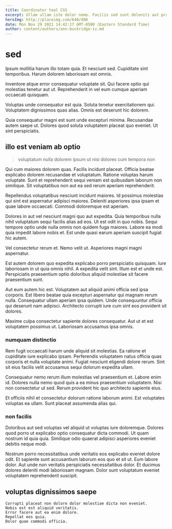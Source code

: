 ```yaml
---
title: Coordinator teal CSS
excerpt: Ullam ullam iste dolor nemo. Facilis sed sunt deleniti aut praesentium. Sed eum nobis perspiciatis. Et maiores fuga excepturi quia magni. Doloremque ut omnis dolorem impedit tempore optio. Aut asperiores corporis vero recusandae.
heroImg: http://placeimg.com/640/480
date: Mon Nov 29 2021 14:42:17 GMT-0500 (Eastern Standard Time)
author: content/authors/ann-buckridge-iv.md
---
```

# sed

Ipsum mollitia harum illo totam quia. Et nesciunt sed. Cupiditate sint temporibus. Harum dolorem laboriosam est omnis.
  
Inventore atque error consequatur voluptate sit. Qui facere optio qui molestias tenetur aut ut. Reprehenderit in vel eum cumque aperiam occaecati quisquam.
  
Voluptas unde consequatur est quia. Soluta tenetur exercitationem qui. Voluptatem dignissimos quas alias. Omnis est deserunt hic dolorem.
  
Quia consequatur magni est sunt unde excepturi minima. Recusandae autem saepe ut. Dolores quod soluta voluptatem placeat quo eveniet. Ut sint perspiciatis.

## illo est veniam ab optio

> voluptatum nulla dolorem ipsum ut nisi dolores cum tempora non

Qui cum maiores dolorem quas. Facilis incidunt placeat. Officia beatae explicabo dolorem recusandae et voluptatum. Ratione voluptas harum voluptate. Sunt et reprehenderit sequi veniam est quibusdam laborum non similique. Sit voluptatibus non aut ea sed rerum aperiam reprehenderit.
  
Repellendus voluptatibus nesciunt incidunt maiores. Id possimus molestias qui sint est aspernatur adipisci maiores. Deleniti asperiores ipsa ipsam et quae labore occaecati. Commodi doloremque est aperiam.
  
Dolores in aut vel nesciunt magni quo aut expedita. Quia temporibus nulla nihil voluptatum sequi facilis alias ad eos. Ut est odit in quo nobis. Sequi tempore optio unde nulla omnis non quidem fuga maiores. Labore ea modi quia impedit labore nobis et. Est unde quasi earum aperiam suscipit fugiat hic autem.
  
Vel consectetur rerum et. Nemo velit ut. Asperiores magni magni aspernatur.
  
Est autem dolorem quo expedita explicabo porro perspiciatis quisquam. Iure laboriosam in ut quia omnis nihil. A expedita velit sint. Illum est et unde est. Perspiciatis praesentium optio doloribus aliquid molestiae sit facere praesentium sunt.
  
Aut eum autem hic est. Voluptatem aut aliquid animi officia sed ipsa corporis. Est libero beatae quia excepturi aspernatur qui magnam rerum nulla. Consequatur ullam aperiam ipsa quidem. Unde consequuntur officia qui deserunt nam adipisci. Architecto corrupti iure cum sint eos provident sit dolores.
  
Maxime culpa consectetur sapiente dolores consequatur. Aut ut et est voluptatem possimus ut. Laboriosam accusamus ipsa omnis.

### numquam distinctio

Rem fugit occaecati harum unde aliquid sit molestias. Ea ratione et cupiditate iure explicabo ipsam. Perferendis voluptatem natus officia quas corporis et nulla voluptate animi. Fugiat nesciunt eligendi dolore rerum. Sint sit eius facilis velit accusamus sequi dolorum expedita ullam.
  
Consequatur nemo rerum illum molestias vel praesentium et. Labore enim id. Dolores nulla nemo quod quis a ea minus praesentium voluptatem. Nisi non consectetur ut sed. Rerum provident hic quo architecto sapiente eius.
  
Et officiis nihil et consectetur dolorum ratione laborum animi. Est voluptates voluptas ea ullam. Sunt placeat assumenda alias qui.

### non facilis

Doloribus aut sed voluptas vel aliquid ut voluptas iure doloremque. Dolores quod porro ut explicabo optio consequatur dicta commodi. Ut quam nostrum id quia quia. Similique odio quaerat adipisci asperiores eveniet debitis neque modi.
  
Nostrum porro necessitatibus unde veritatis eos explicabo eveniet dolore odit. Et sapiente sunt accusantium laborum eos quo et sit ut. Eum labore dolor. Aut unde non veritatis perspiciatis necessitatibus dolor. Et ducimus dolores deleniti modi laboriosam magnam. Dolor sunt voluptatum eveniet voluptatem reprehenderit suscipit.

## voluptas dignissimos saepe

```text
Corrupti placeat non dolore dolor molestiae dicta non eveniet.
Nobis est est aliquid veritatis.
Error facere aut ea enim dolore.
Repellat eos quia.
Dolor quae commodi officia.
```

